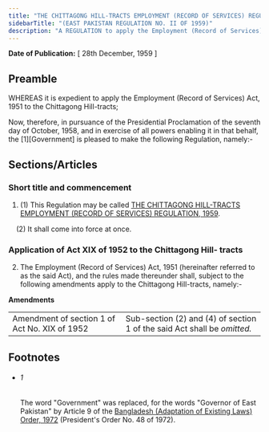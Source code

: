 ```yaml
---
title: "THE CHITTAGONG HILL-TRACTS EMPLOYMENT (RECORD OF SERVICES) REGULATION, 1959"
sidebarTitle: "(EAST PAKISTAN REGULATION NO. II OF 1959)"
description: "A REGULATION to apply the Employment (Record of Services) Act, 1951 to the Chittagong Hill Tracts."
---
```


**Date of Publication:** [ 28th December, 1959 ]

## Preamble

WHEREAS it is expedient to apply the Employment (Record of Services) Act, 1951 to the Chittagong Hill-tracts;

Now, therefore, in pursuance of the Presidential Proclamation of the seventh day of October, 1958, and in exercise of all powers enabling it in that behalf, the [1][Government] is pleased to make the following Regulation, namely:-

## Sections/Articles

### Short title and commencement

1. (1) This Regulation may be called [THE CHITTAGONG HILL-TRACTS EMPLOYMENT (RECORD OF SERVICES) REGULATION, 1959](/act-1364.html "THE CHITTAGONG HILL-TRACTS EMPLOYMENT (RECORD OF SERVICES) REGULATION, 1959").

    (2) It shall come into force at once.

### Application of Act XIX of 1952 to the Chittagong Hill- tracts

2. The Employment (Record of Services) Act, 1951 (hereinafter referred to as the said Act), and the rules made thereunder shall, subject to the following amendments apply to the Chittagong Hill-tracts, namely:-

**Amendments**

|                                               |                                                                          |
| --------------------------------------------- | ------------------------------------------------------------------------ |
| Amendment of section 1 of Act No. XIX of 1952 | Sub-section (2) and (4) of section 1 of the said Act shall be _omitted._ |

## Footnotes

- ###### 1

  The word "Government" was replaced, for the words "Governor of East Pakistan" by Article 9 of the [Bangladesh (Adaptation of Existing Laws) Order, 1972](/act-388.html "Bangladesh (Adaptation of Existing Laws) Order, 1972 ") (President's Order No. 48 of 1972).
